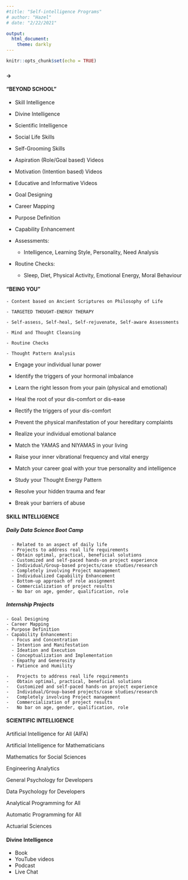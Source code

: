 ---
#title: "Self-intelligence Programs"
# author: "Hazel"
# date: "2/22/2021"

output:
  html_document:
    theme: darkly
---

```{r setup, include=FALSE}
knitr::opts_chunk$set(echo = TRUE)
```

###	{.tabset .tabset-fade .tabset-pills}

#### ->

#### "BEYOND SCHOOL" 

  - Skill Intelligence
  - Divine Intelligence
  -	Scientific Intelligence
  
  - Social Life Skills
  -	Self-Grooming Skills    
  
  -	Aspiration (Role/Goal based) Videos 
  - Motivation (Intention based) Videos 
  - Educative and Informative Videos
  
  - Goal Designing
  - Career Mapping
  - Purpose Definition
  - Capability Enhancement
  - Assessments: 
      - Intelligence, Learning Style, Personality, Need Analysis 
  - Routine Checks: 
      - Sleep, Diet, Physical Activity, Emotional Energy, Moral Behaviour


#### "BEING YOU" 

    - Content based on Ancient Scriptures on Philosophy of Life
    
    - TARGETED THOUGHT-ENERGY THERAPY
    
    - Self-assess, Self-heal, Self-rejuvenate, Self-aware Assessments
    
    - Mind and Thought Cleansing
    
    - Routine Checks
    
    - Thought Pattern Analysis
    
  - Engage your individual lunar power
    
  - Identify the triggers of your hormonal imbalance
    
  - Learn the right lesson from your pain (physical and emotional)
    
  - Heal the root of your dis-comfort or dis-ease
  
  - Rectify the triggers of your dis-comfort
  
  - Prevent the physical manifestation of your hereditary complaints
  
  - Realize your individual emotional balance
  
  - Match the YAMAS and NIYAMAS in your living
  
  - Raise your inner vibrational frequency and vital energy
  
  - Match your career goal with your true personality and intelligence
  
  - Study your Thought Energy Pattern
  
  - Resolve your hidden trauma and fear
  
  - Break your barriers of abuse

#### SKILL INTELLIGENCE {.tabset}

##### Daily Data Science Boot Camp

      -	Related to an aspect of daily life
      -	Projects to address real life requirements
      -	Obtain optimal, practical, beneficial solutions
      -	Customized and self-paced hands-on project experience
      -	Individual/Group-based projects/case studies/research
      -	Completely involving Project management  
      -	Individualized Capability Enhancement
      -	Bottom-up approach of role assignment
      -	Commercialization of project results
      -	No bar on age, gender, qualification, role 
  
##### Internship Projects

    - Goal Designing
    - Career Mapping
    - Purpose Definition
    - Capability Enhancement:
      - Focus and Concentration
      - Intention and Manifestation
      - Ideation and Execution
      - Conceptualization and Implementation
      - Empathy and Generosity
      - Patience and Humility 

    -	Projects to address real life requirements
    -	Obtain optimal, practical, beneficial solutions
    -	Customized and self-paced hands-on project experience
    -	Individual/Group-based projects/case studies/research
    -	Completely involving Project management  
    -	Commercialization of project results
    -	No bar on age, gender, qualification, role 


####	SCIENTIFIC INTELLIGENCE
  
  Artificial Intelligence for All (AIFA)
  
  Artificial Intelligence for Mathematicians
    
  Mathematics for Social Sciences
  
  Engineering Analytics
    
  General Psychology for Developers
  
  Data Psychology for Developers

  Analytical Programming for All
  
  Automatic Programming for All
    
  Actuarial Sciences
    
####	Divine Intelligence
  - Book
  - YouTube videos
  - Podcast
  - Live Chat
   

    
